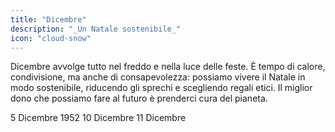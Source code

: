```yaml
---
title: "Dicembre"
description: "_Un Natale sostenibile_"
icon: "cloud-snow"
---
```


Dicembre avvolge tutto nel freddo e nella luce delle feste. È tempo di calore, condivisione, ma anche di consapevolezza: possiamo vivere il Natale in modo sostenibile, riducendo gli sprechi e scegliendo regali etici. Il miglior dono che possiamo fare al futuro è prenderci cura del pianeta.

<CardGroup cols="2">
  <Card title="The Great smog " icon="smog" color="#00bef9" horizontal href="/mesi/dicembre/greatsmog">
    5 Dicembre 1952
  </Card>
  <Card title="Giornata mondiale dei diritti animali" icon="cow" color="#00bef9" horizontal href="/mesi/dicembre/dirittianimali">
    10 Dicembre
  </Card>
  <Card title="Giornata mondiale della montagna " icon="mountain-sun" color="#00bef9" horizontal href="/mesi/dicembre/montagna">
    11 Dicembre
  </Card>
</CardGroup>
